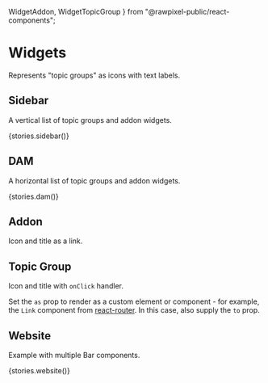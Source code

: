 
  WidgetAddon,
  WidgetTopicGroup
} from "@rawpixel-public/react-components";


<Meta title="Topics/Widgets" decorators={[withKnobs]} />

# Widgets

Represents "topic groups" as icons with text labels.

## Sidebar

A vertical list of topic groups and addon widgets.

<Preview>
  <Story name="sidebar">
    <Centered style={{background: "#F4F4F4"}}>{stories.sidebar()}</Centered>
  </Story>
</Preview>

## DAM

A horizontal list of topic groups and addon widgets.

<Preview>
  <Story name="dam">
    <Centered style={{background: "#F4F4F4"}}>{stories.dam()}</Centered>
  </Story>
</Preview>

## Addon

Icon and title as a link.

<Preview>
  <Story name="add_on">
    <Centered style={{background: "#F4F4F4"}}>
      <WidgetAddon
        title={text("title", "Fonts", "add_on")}
        icon_url={text("icon_url", fontSvg, "add_on")}
        href={text("href", "https://www.rawpixel.com/search/fonts?sort=curated&page=1", "add_on")}
        type="add_on"
      />
    </Centered>
  </Story>
</Preview>

## Topic Group

Icon and title with `onClick` handler.

Set the `as` prop to render as a custom element or component - for example, the `Link` component from [react-router](https://reacttraining.com/react-router/web/api/Link/to-string). In this case, also supply the `to` prop.

<Preview>
  <Story name="topic-group">
    <Centered style={{background: "#F4F4F4"}}>
      <WidgetTopicGroup
        title={text("title", "My topics", "filter")}
        icon_url={text("icon_url", starSvg, "filter")}
        onClick={action("widget-filter-click")}
        active={boolean("active", false, "filter")}
        as={select("as", {"a": "a", "button": "button", "div": "div"}, "button", "filter")}
        href={text("href", "https://www.rawpixel.com", "filter")}
        type="topic_group"
      />
    </Centered>
  </Story>
</Preview>

## Website

Example with multiple Bar components.

<Preview>
  <Story name="website">
    <Centered style={{background: "#F4F4F4"}}>{stories.website()}</Centered>
  </Story>
</Preview>
